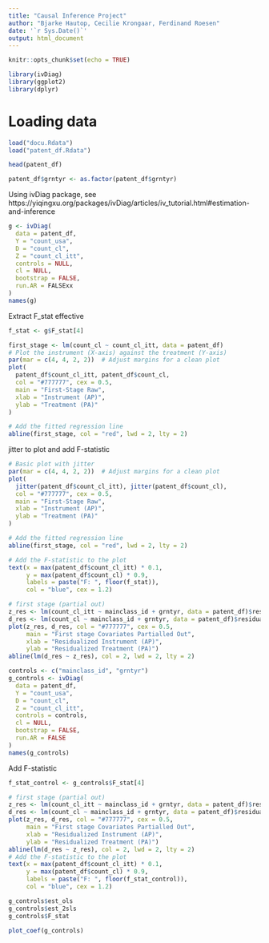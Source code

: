---
title: "Causal Inference Project"
author: "Bjarke Hautop, Cecilie Krongaar, Ferdinand Roesen"
date: '`r Sys.Date()`'
output: html_document
---

```{r setup, include=FALSE}
knitr::opts_chunk$set(echo = TRUE)
```

```{r packages, warning=FALSE, message=FALSE}
library(ivDiag)
library(ggplot2)
library(dplyr)
```

# Loading data

```{r}
load("docu.Rdata")
load("patent_df.Rdata")
```

```{r}
head(patent_df)
```

```{r}
patent_df$grntyr <- as.factor(patent_df$grntyr)
```

Using ivDiag package, see https://yiqingxu.org/packages/ivDiag/articles/iv_tutorial.html#estimation-and-inference

```{r 2SLS raw}
g <- ivDiag(
  data = patent_df, 
  Y = "count_usa", 
  D = "count_cl", 
  Z = "count_cl_itt", 
  controls = NULL, 
  cl = NULL,
  bootstrap = FALSE,
  run.AR = FALSExx
)
names(g)
```

Extract F_stat effective

```{r}
f_stat <- g$F_stat[4]
```



```{r first stage plot}

first_stage <- lm(count_cl ~ count_cl_itt, data = patent_df)
# Plot the instrument (X-axis) against the treatment (Y-axis)
par(mar = c(4, 4, 2, 2))  # Adjust margins for a clean plot
plot(
  patent_df$count_cl_itt, patent_df$count_cl,
  col = "#777777", cex = 0.5, 
  main = "First-Stage Raw",
  xlab = "Instrument (AP)",
  ylab = "Treatment (PA)"
)

# Add the fitted regression line
abline(first_stage, col = "red", lwd = 2, lty = 2)
```

jitter to plot and add F-statistic

```{r}
# Basic plot with jitter
par(mar = c(4, 4, 2, 2))  # Adjust margins for a clean plot
plot(
  jitter(patent_df$count_cl_itt), jitter(patent_df$count_cl),
  col = "#777777", cex = 0.5, 
  main = "First-Stage Raw",
  xlab = "Instrument (AP)",
  ylab = "Treatment (PA)"
)

# Add the fitted regression line
abline(first_stage, col = "red", lwd = 2, lty = 2)

# Add the F-statistic to the plot
text(x = max(patent_df$count_cl_itt) * 0.1,
     y = max(patent_df$count_cl) * 0.9,
     labels = paste("F: ", floor(f_stat)),
     col = "blue", cex = 1.2)
```



```{r first stage plot (partial out)}
# first stage (partial out)
z_res <- lm(count_cl_itt ~ mainclass_id + grntyr, data = patent_df)$residuals
d_res <- lm(count_cl ~ mainclass_id + grntyr, data = patent_df)$residuals
plot(z_res, d_res, col = "#777777", cex = 0.5, 
     main = "First stage Covariates Partialled Out", 
     xlab = "Residualized Instrument (AP)", 
     ylab = "Residualized Treatment (PA)")
abline(lm(d_res ~ z_res), col = 2, lwd = 2, lty = 2)
```


```{r 2SLS with controls}
controls <- c("mainclass_id", "grntyr")
g_controls <- ivDiag(
  data = patent_df, 
  Y = "count_usa", 
  D = "count_cl", 
  Z = "count_cl_itt", 
  controls = controls, 
  cl = NULL,
  bootstrap = FALSE,
  run.AR = FALSE
)
names(g_controls)
```


Add F-statistic


```{r}
f_stat_control <- g_controls$F_stat[4]
```

```{r}
# first stage (partial out)
z_res <- lm(count_cl_itt ~ mainclass_id + grntyr, data = patent_df)$residuals
d_res <- lm(count_cl ~ mainclass_id + grntyr, data = patent_df)$residuals
plot(z_res, d_res, col = "#777777", cex = 0.5, 
     main = "First stage Covariates Partialled Out", 
     xlab = "Residualized Instrument (AP)", 
     ylab = "Residualized Treatment (PA)")
abline(lm(d_res ~ z_res), col = 2, lwd = 2, lty = 2)
# Add the F-statistic to the plot
text(x = max(patent_df$count_cl_itt) * 0.1,
     y = max(patent_df$count_cl) * 0.9,
     labels = paste("F: ", floor(f_stat_control)),
     col = "blue", cex = 1.2)
```



```{r}
g_controls$est_ols
g_controls$est_2sls
g_controls$F_stat
```

```{r}
plot_coef(g_controls)
```

